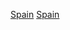 {{Portal box|西班牙|體育運動}}
{{Year by category
|m=2
|c=0
|d=2
|y=0
|cat=西班牙體育
|sortkey=體育
|parent=各年份西班牙體育
|subcat=2020年西班牙
}}

[[Category:2020年各國體育|Spain]]
[[Category:2020年歐洲體育|Spain]]